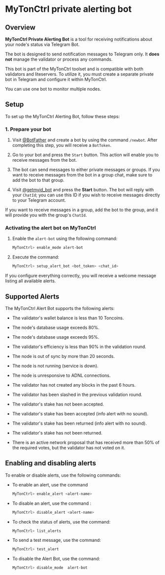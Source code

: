 
# MyTonCtrl private alerting bot

## Overview

**MyTonCtrl Private Alerting Bot** is a tool for receiving notifications about your node's status via Telegram Bot.

The bot is designed to send notification messages to Telegram only. It **does not** manage the validator or process any commands.

This bot is part of the MyTonCtrl toolset and is compatible with both validators and liteservers. To utilize it, you must create a separate private bot in Telegram and configure it within MyTonCtrl.

You can use one bot to monitor multiple nodes.

## Setup

To set up the MyTonCtrl Alerting Bot, follow these steps:

### 1. Prepare your bot

1. Visit [@BotFather](https://t.me/BotFather) and create a bot by using the command `/newbot`. After completing this step, you will receive a `BotToken`.

2. Go to your bot and press the `Start` button. This action will enable you to receive messages from the bot.

3. The bot can send messages to either private messages or groups. If you want to receive messages from the bot in a group chat, make sure to add the bot to that group.

4. Visit [@getmyid_bot](https://t.me/getmyid_bot) and press the **Start** button. The bot will reply with your `ChatId`; you can use this ID if you wish to receive messages directly to your Telegram account.

If you want to receive messages in a group, add the bot to the group, and it will provide you with the group's `ChatId`.

### Activating the alert bot on MyTonCtrl

1. Enable the `alert-bot` using the following command:

   ```bash
   MyTonCtrl> enable_mode alert-bot
   ```

2. Execute the command:

   ```bash
   MyTonCtrl> setup_alert_bot <bot_token> <chat_id>
   ```

If you configure everything correctly, you will receive a welcome message listing all available alerts.

## Supported Alerts

The MyTonCtrl Alert Bot supports the following alerts:

- The validator's wallet balance is less than 10 Toncoins.

- The node's database usage exceeds 80%.

- The node's database usage exceeds 95%.

- The validator's efficiency is less than 90% in the validation round.

- The node is out of sync by more than 20 seconds.

- The node is not running (service is down).

- The node is unresponsive to ADNL connections.

- The validator has not created any blocks in the past 6 hours.

- The validator has been slashed in the previous validation round.

- The validator's stake has not been accepted.

- The validator's stake has been accepted (info alert with no sound).

- The validator's stake has been returned (info alert with no sound).

- The validator's stake has not been returned.

- There is an active network proposal that has received more than 50% of the required votes, but the validator has not voted on it.

## Enabling and disabling alerts

To enable or disable alerts, use the following commands:

- To enable an alert, use the command
  ```bash
  MyTonCtrl> enable_alert <alert-name>
  ```
- To disable an alert, use the command :
  ```bash
  MyTonCtrl> disable_alert <alert-name>
  ```
- To check the status of alerts, use the command:
  ```bash
  MyTonCtrl> list_alerts
  ```
- To send a test message, use the command:
  ```bash
  MyTonCtrl> test_alert
  ```
- To disable the Alert Bot, use the command:
  ```bash
  MyTonCtrl> disable_mode  alert-bot
  ```

<Feedback />
